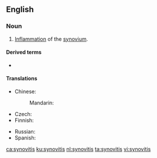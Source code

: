 ==English==

===Noun===
{{en-noun|~|synovitides}}
# {{label|en|pathology}} [[inflammation|Inflammation]] of the [[synovium]].

====Derived terms====
* {{l|en|tenosynovitis}}

====Translations====
{{trans-top|inflammation of the synovium}}
* Chinese:
*: Mandarin: {{t+|cmn|滑膜炎|tr=huámóyán|sc=Hani}}
* Czech: {{t|cs|synovitida|f}}
* Finnish: {{t|fi|nivelkalvon tulehdus}}
{{trans-mid}}
* Russian: {{t|ru|синови́т|m}}
* Spanish: {{t|es|sinovitis|f}}
{{trans-bottom}}

[[ca:synovitis]]
[[ku:synovitis]]
[[nl:synovitis]]
[[ta:synovitis]]
[[vi:synovitis]]